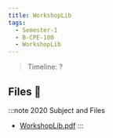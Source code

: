 ```yaml
---
title: WorkshopLib
tags:
  - Semester-1
  - B-CPE-100
  - WorkshopLib
---
```

> Timeline: ?


## Files 📂

:::note 2020 Subject and Files
- [WorkshopLib.pdf](https://github.com/Studio-17/Epitech-Subjects/raw/main/Semester-1/B-CPE-100/WorkshopLib/WorkshopLib.pdf)
:::
